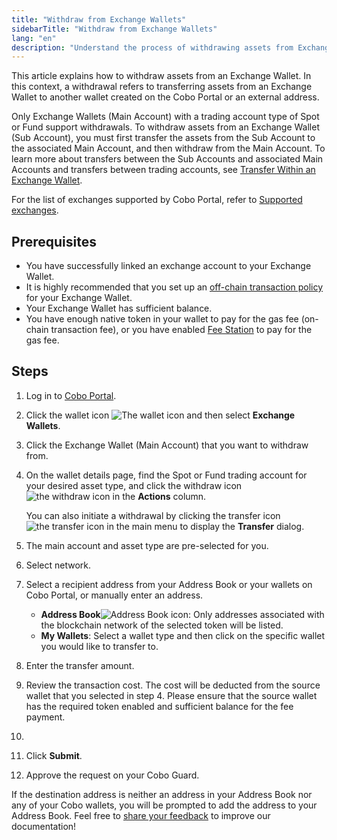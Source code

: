 ```yaml
---
title: "Withdraw from Exchange Wallets"
sidebarTitle: "Withdraw from Exchange Wallets"
lang: "en"
description: "Understand the process of withdrawing assets from Exchange Wallets in Cobo Portal, facilitating smooth asset transfers to other wallets."
---
```



This article explains how to withdraw assets from an Exchange Wallet. In this context, a withdrawal refers to transferring assets from an Exchange Wallet to another wallet created on the Cobo Portal or an external address. 

Only Exchange Wallets (Main Account) with a trading account type of Spot or Fund support withdrawals. To withdraw assets from an Exchange Wallet (Sub Account), you must first transfer the assets from the Sub Account to the associated Main Account, and then withdraw from the Main Account. To learn more about transfers between the Sub Accounts and associated Main Accounts and transfers between trading accounts, see [Transfer Within an Exchange Wallet](/en/portal/exchange-wallets/within-wallet).

For the list of exchanges supported by Cobo Portal, refer to [Supported exchanges](/en/portal/exchange-wallets/supported-exchanges).

## Prerequisites

- You have successfully linked an exchange account to your Exchange Wallet.
- It is highly recommended that you set up an [off-chain transaction policy](/en/portal/risk-controls/tx-policies-overview) for your Exchange Wallet.
- Your Exchange Wallet has sufficient balance.
- You have enough native token in your wallet to pay for the gas fee (on-chain transaction fee), or you have enabled [Fee Station](/en/portal/fee-station/introduction) to pay for the gas fee.

## Steps

1. Log in to [Cobo Portal](https://portal.cobo.com/login).
2. Click the wallet icon <img src="/en/images/exchange-wallet/1.png" className="icon" alt="The wallet icon" /> and then select **Exchange Wallets**.
3. Click the Exchange Wallet (Main Account) that you want to withdraw from.
4. On the wallet details page, find the Spot or Fund trading account for your desired asset type, and click the withdraw icon <img src="/en/images/exchange-wallet/11.png" className="icon" alt="the withdraw icon"></img> in the **Actions** column.

    <Note>You can also initiate a withdrawal by clicking the transfer icon <img src="/en/images/transfers/transfer-button.svg" className="icon" alt="the transfer icon" /> in the main menu to display the **Transfer** dialog.</Note>

5. The main account and asset type are pre-selected for you. 
6. Select network.
7. Select a recipient address from your Address Book or your wallets on Cobo Portal, or manually enter an address.
    - **Address Book**<img src="/en/images/common/icon_address_book.svg" className="icon" alt="Address Book icon" />: Only addresses associated with the blockchain network of the selected token will be listed.
    - **My Wallets**: Select a wallet type and then click on the specific wallet you would like to transfer to.

8. Enter the transfer amount.
9. Review the transaction cost. The cost will be deducted from the source wallet that you selected in step 4. Please ensure that the source wallet has the required token enabled and sufficient balance for the fee payment.
10. <MySnippet />
11. Click **Submit**.
12. Approve the request on your Cobo Guard.

If the destination address is neither an address in your Address Book nor any of your Cobo wallets, you will be prompted to add the address to your Address Book.
<Tip>Feel free to [share your feedback](https://forms.zohopublic.com/cobo/form/DocumentFeedbackForm/formperma/QvLOhxJv1_JMsJ-1dleZ8Itb_7rzN-LtgvsDdxosoVI?referrername=manuals) to improve our documentation!</Tip>